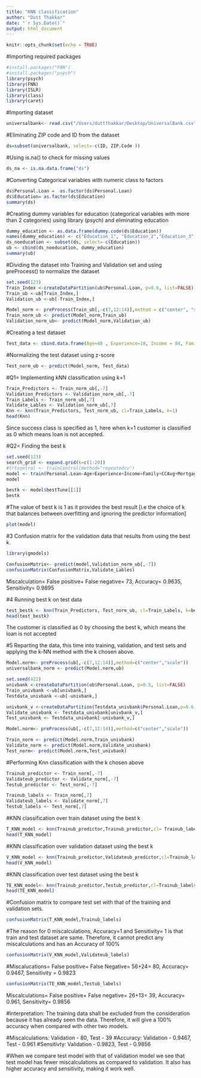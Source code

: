 ```yaml
---
title: "KNN classification"
author: "Dutt Thakkar"
date: "`r Sys.Date()`"
output: html_document
---
```


```r
knitr::opts_chunk$set(echo = TRUE)
```

#Importing required packages

```r
#install.packages("FNN")
#install.packages("psych")
library(psych)
library(FNN)
library(ISLR)
library(class)
library(caret)
```

#Importing dataset

```r
universalbank<- read.csv("/Users/duttthakkar/Desktop/UniversalBank.csv")
```

#Eliminating ZIP code and ID from the dataset

```r
ds=subset(universalbank, select=-c(ID, ZIP.Code ))
```

#Using is.na() to check for missing values

```r
ds_na <- is.na.data.frame("ds")
```

#Converting Categorical variables with numeric class to factors

```r
ds$Personal.Loan =  as.factor(ds$Personal.Loan)
ds$Education= as.factor(ds$Education)
summary(ds)
```




#Creating dummy variables for education (categorical variables with more than 2 categories) using library (psych) and eliminating education

```r
dummy_education <- as.data.frame(dummy.code(ds$Education))
names(dummy_education) <- c("Education_1", "Education_2","Education_3")
ds_noeducation <- subset(ds, select=-c(Education))
ub <- cbind(ds_noeducation, dummy_education)
summary(ub)
```


#Dividing the dataset into Training and Validation set and using preProcess() to normalize the dataset

```r
set.seed(123)
Train_Index <-createDataPartition(ub$Personal.Loan, p=0.6, list=FALSE)
Train_ub <-ub[Train_Index,]
Validation_ub <-ub[-Train_Index,]
```

```r
Model_norm <- preProcess(Train_ub[,-c(7,12:14)],method = c("center", "scale"))
Train_norm_ub <- predict(Model_norm,Train_ub)
Validation_norm_ub<- predict(Model_norm,Validation_ub)
```


#Creating a test dataset

```r
Test_data <- cbind.data.frame(Age=40 , Experience=10, Income = 84, Family=2, CCAvg = 2, Mortgage = 0, Securities.Account = 0, CD.Account = 0, Online = 1,  CreditCard = 1,  Education_1 = 0, Education_2 = 1, Education_3 = 0)
```

#Normalizing the test dataset using z-score

```r
Test_norm_ub <- predict(Model_norm, Test_data)
```

#Q1= Implementing kNN classification using k=1

```r
Train_Predictors <- Train_norm_ub[,-7]
Validation_Predictors <- Validation_norm_ub[,-7]
Train_Labels <- Train_norm_ub[,7]
Validate_Lables <- Validation_norm_ub[,7]
Knn <- knn(Train_Predictors, Test_norm_ub, cl=Train_Labels, k=1)
head(Knn)
```
Since success class is specified as 1, here when k=1 customer is classified as 0 which means loan is not accepted.



#Q2= Finding the best k

```r
set.seed(123)
search_grid <- expand.grid(k=c(1:20))
#trtcontrol <- trainControl(method="repeatedcv")
model <- train(Personal.Loan~Age+Experience+Income+Family+CCAvg+Mortgage+Securities.Account+CD.Account+Online+CreditCard+Education_1+Education_2+Education_3, data=Train_norm_ub, method="knn",tuneGrid = search_grid)
model
```

```r
bestk <- model$bestTune[[1]]
bestk
```

#The value of  best k is 1 as it provides the best result [i.e the choice of k that balances between overfitting and ignoring the predictor information]

```r
plot(model)
```



#3 Confusion matrix for the validation data that results from using the best k.


```r
library(gmodels)
```
```r
ConfusionMatrix<- predict(model,Validation_norm_ub[,-7])
confusionMatrix(ConfusionMatrix,Validate_Lables)
```
Miscalculation= False positive+ False negative= 73, Accuracy= 0.9635, Sensitivity= 0.9895



#4 Running best k on test data

```r
test_bestk <- knn(Train_Predictors, Test_norm_ub, cl=Train_Labels, k=bestk)
head(test_bestk)
```

The customer is classified as 0 by choosing the best k, which means the loan is not accepted



#5 Reparting the data, this time into training, validation, and test sets and applying the k-NN method with the k chosen above.

```r
Model.norm<- preProcess(ub[,-c(7,12:14)],method=c("center","scale"))
universalbank_norm <- predict(Model.norm,ub)
```

```r
set.seed(422)
univbank <-createDataPartition(ub$Personal.Loan, p=0.5, list=FALSE)
Train_univbank <-ub[univbank,]
Testdata_univbank <-ub[-univbank,]

univbank_v <-createDataPartition(Testdata_univbank$Personal.Loan,p=0.6,list = FALSE)
Validate_univbank <- Testdata_univbank[univbank_v,]
Test_univbank <- Testdata_univbank[-univbank_v,]
```
```r
Model.norm<- preProcess(ub[,-c(7,12:14)],method=c("center","scale"))

Train_norm <- predict(Model.norm,Train_univbank)
Validate_norm <- predict(Model.norm,Validate_univbank)
Test_norm<- predict(Model.norm,Test_univbank)
```


#Performing Knn classification with the k chosen above

```r
Trainub_predictor <- Train_norm[,-7]
Validateub_predictor <- Validate_norm[,-7]
Testub_predictor <- Test_norm[,-7]

Trainub_labels <- Train_norm[,7]
Validateub_labels <- Validate_norm[,7]
Testub_labels <- Test_norm[,7]
```


#KNN classification over train dataset using the best k

```r
T_KNN_model <- knn(Trainub_predictor,Trainub_predictor,cl= Trainub_labels,k=bestk)
head(T_KNN_model)
```


#KNN classification over validation dataset using the best k

```r
V_KNN_model <- knn(Trainub_predictor,Validateub_predictor,cl=Trainub_labels,k=bestk)
head(V_KNN_model)
```


#KNN classification over test dataset using the best k

```r
TE_KNN_model<- knn(Trainub_predictor,Testub_predictor,cl=Trainub_labels,k=bestk)
head(TE_KNN_model)
```
#Confusion matrix to compare test set with that of the training and validation sets.

```r
confusionMatrix(T_KNN_model,Trainub_labels)
```
#The reason for 0 miscalculations, Accuracy=1 and Sensitivity= 1 is that train and test dataset are same. Therefore, it cannot predict any miscalculations and has an Accuracy of 100%


```r
confusionMatrix(V_KNN_model,Validateub_labels)
```
#Miscalucations= False positive+ False Negative= 56+24= 80, Accuracy= 0.9467, Sensitivity = 0.9823


```r
confusionMatrix(TE_KNN_model,Testub_labels)
```
Miscalculations= False positive+ False negative= 26+13= 39, Accuracy= 0.961, Sensitivity= 0.9856


#Interpretation: The training data shall be excluded from the consideration because it has already seen the data. Therefore, it will give a 100% accuracy when compared with other two models.

#Miscalculations: Validation - 80, Test - 39
#Accuracy: Validation - 0.9467, Test - 0.961
#Sensitivty: Validation - 0.9823, Test - 0.9856

#When we compare test model with that of validation model we see that test model has fewer miscalculations as compared to validation. It also has higher accuracy and sensitivity, making it work well.